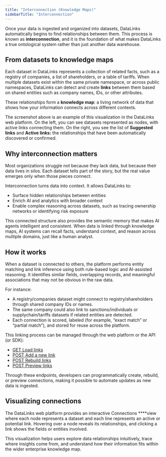 ```yaml
---
title: "Interconnection (Knowledge Maps)"
sidebarTitle: "Interconnection"
---
```


Once your data is ingested and organized into datasets, DataLinks automatically begins to find relationships between them. This process is known as **interconnection**, and it is the foundation of what makes DataLinks a true ontological system rather than just another data warehouse.

## From datasets to knowledge maps

Each dataset in DataLinks represents a collection of related facts, such as a registry of companies, a list of shareholders, or a table of tariffs. When multiple datasets exist within the same private namespace, or across public namespaces, DataLinks can detect and create **links** between them based on shared entities such as company names, IDs, or other attributes.

These relationships form a **knowledge map**: a living network of data that shows how your information connects across different contexts.

The screenshot above is an example of this visualization in the DataLinks web platform. On the left, you can see datasets represented as nodes, with active links connecting them. On the right, you see the list of **Suggested links** and **Active links:** the relationships that have been automatically discovered or confirmed.

## Why interconnection matters

Most organizations struggle not because they lack data, but because their data lives in silos. Each dataset tells part of the story, but the real value emerges only when those pieces connect.

Interconnection turns data into context. It allows DataLinks to:

- Surface hidden relationships between entities
- Enrich AI and analytics with broader context
- Enable complex reasoning across datasets, such as tracing ownership networks or identifying risk exposure

This connected structure also provides the semantic memory that makes AI agents intelligent and consistent. When data is linked through knowledge maps, AI systems can recall facts, understand context, and reason across multiple domains, just like a human analyst.

## How it works

When a dataset is connected to others, the platform performs entity matching and link inference using both rule-based logic and AI-assisted reasoning. It identifies similar fields, overlapping records, and meaningful associations that may not be obvious in the raw data.

For instance:

- A registry/companies dataset might connect to registry/shareholders through shared company IDs or names.
- The same company could also link to sanctions/individuals or supplychain/tariffs datasets if related entities are detected.
- Each connection is scored, labeled (for example, “exact match” or “partial match”), and stored for reuse across the platform.

This linking process can be managed through the web platform or the API (or SDK):

- [GET Load links](/api-reference/links/load-links)
- [POST Add a new link](/api-reference/links/add-a-new-link)
- [POST Rebuild links](/api-reference/links/rebuild-links)
- [POST Preview links](/api-reference/links/preview-links)

Through these endpoints, developers can programmatically create, rebuild, or preview connections, making it possible to automate updates as new data is ingested.

## Visualizing connections

The DataLinks web platform provides an interactive Connections \*\*\*\*view where each node represents a dataset and each line represents an active or potential link. Hovering over a node reveals its relationships, and clicking a link shows the fields or entities involved.

This visualization helps users explore data relationships intuitively, trace where insights come from, and understand how their information fits within the wider enterprise knowledge map.